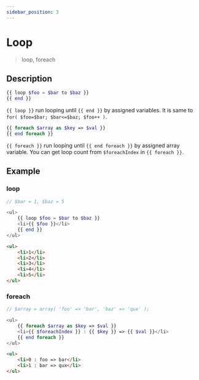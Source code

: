 ```yaml
---
sidebar_position: 3
---
```


# Loop

> loop, foreach

## Description

```php
{{ loop $foo = $bar to $baz }}
{{ end }}
```

`{{ loop }}` run looping until `{{ end }}` by assigned variables. It is same to `for( $foo=$bar; $bar<=$baz; $foo++ )`.

```php
{{ foreach $array as $key => $val }}
{{ end foreach }}
```

`{{ foreach }}` run looping until `{{ end foreach }}` by assigned array variable. You can get loop count from `$foreachIndex` in `{{ foreach }}`.

## Example

### loop

```php title="Template"
// $bar = 1, $baz = 5

<ul>
    {{ loop $foo = $bar to $baz }}
    <li>{{ $foo }}</li>
    {{ end }}
</ul>
```

```html title="Output"
<ul>
    <li>1</li>
    <li>2</li>
    <li>3</li>
    <li>4</li>
    <li>5</li>
</ul>
```

### foreach

```php title="Template"
// $array = array( 'foo' => 'bar', 'baz' => 'qux' );

<ul>
    {{ foreach $array as $key => $val }}
    <li>{{ $foreachIndex }} : {{ $key }} => {{ $val }}</li>
    {{ end foreach }}
</ul>
```

```html title="Output"
<ul>
    <li>0 : foo => bar</li>
    <li>1 : bar => qux</li>
</ul>
```
